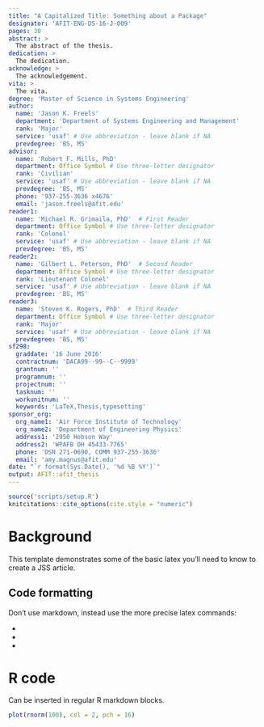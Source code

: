 ```yaml
---
title: "A Capitalized Title: Something about a Package"
designator: 'AFIT-ENG-DS-16-J-009'
pages: 30
abstract: >
  The abstract of the thesis.
dedication: >
  The dedication.
acknowledge: >
  The acknowledgement.
vita: >
  The vita.
degree: 'Master of Science in Systems Engineering'
author:
  name: 'Jason K. Freels'
  department: 'Department of Systems Engineering and Management'
  rank: 'Major'
  service: 'usaf' # Use abbreviation - leave blank if NA
  prevdegree: 'BS, MS'
advisor:
  name: 'Robert F. Mills, PhD'
  department: Office Symbol # Use three-letter designator
  rank: 'Civilian'
  service: 'usaf' # Use abbreviation - leave blank if NA
  prevdegree: 'BS, MS'
  phone: '937-255-3636 x4676'
  email: 'jason.freels@afit.edu'
reader1:
  name: 'Michael R. Grimaila, PhD'  # First Reader
  department: Office Symbol # Use three-letter designator
  rank: 'Colonel'
  service: 'usaf' # Use abbreviation - leave blank if NA
  prevdegree: 'BS, MS'
reader2:
  name: 'Gilbert L. Peterson, PhD'  # Second Reader
  department: Office Symbol # Use three-letter designator
  rank: 'Lieutenant Colonel'
  service: 'usaf' # Use abbreviation - leave blank if NA
  prevdegree: 'BS, MS'
reader3:
  name: 'Steven K. Rogers, PhD'  # Third Reader
  department: Office Symbol # Use three-letter designator
  rank: 'Major'
  service: 'usaf' # Use abbreviation - leave blank if NA
  prevdegree: 'BS, MS'
sf298:
  graddate: '16 June 2016'
  contractnum: 'DACA99--99--C--9999'
  grantnum: ''
  programnum: ''
  projectnum: ''
  tasknum: ''
  workunitnum: ''
  keywords: 'LaTeX,Thesis,typesetting'
sponsor_org:
  org_name1: 'Air Force Institute of Technology'
  org_name2: 'Department of Engineering Physics'
  address1: '2950 Hobson Way'
  address2: 'WPAFB OH 45433-7765'
  phone: 'DSN 271-0690, COMM 937-255-3636'
  email: 'amy.magnus@afit.edu'
date: "`r format(Sys.Date(), '%d %B %Y')`"
output: AFIT::afit_thesis
---
```


```r
source('scripts/setup.R')
knitcitations::cite_options(cite.style = "numeric")
```

\chapter{Introduction}

# Background

This template demonstrates some of the basic latex you'll need to know to create a JSS article.

## Code formatting

Don't use markdown, instead use the more precise latex commands:

* \proglang{Java}
* \pkg{plyr}
* \code{print("abc")}

# R code

Can be inserted in regular R markdown blocks.

```r
plot(rnorm(100), col = 2, pch = 16)
```

\chapter{Literature Review}


\chapter{Methodology}


\chapter{Analysis And Results}


\chapter{Conclusion}
